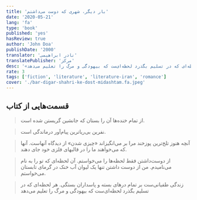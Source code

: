 ```yaml
---
title: 'بار دیگر، شهری که دوست می‌داشتم'
date: '2020-05-21'
lang: 'fa'
type: 'book'
published: 'yes'
hasReview: true
author: 'John Doa'
publishDate: '2000'
translator: 'نادر ابراهیمی'
translatePublisher: 'مرکز'
desc: '«زندگی طفیانی‌ست بر تمام درهای بسته و پاسداران بستگی. هر لحظه‌ای که در تسلیم بگذرد لحظه‌ای‌ست که بیهودگی و مرگ را تعلیم می‌دهد»'
rate: 3
tags: ['fiction', 'literature', 'literature-iran', 'romance']
cover: './bar-digar-shahri-ke-dost-midashtam.fa.jpeg'
---
```


## قسمت‌هایی از کتاب

> از تمام خنده‌ها آن را بستان که جانشین گریستن شده است.

> نفرین بی‌ریاترین پیام‌آور درماندگی است.

> آنچه هنوز تلخ‌ترین پوزخند مرا بر می‌انگیزاند «چیزی شدن» از دیدگاه آنهاست. آنها که می‌خواهند ما را در قالبهای فلزی خود جای دهند.

> از دوست‌داشتن فقط لحظه‌ها را می‌خواستم. آن لحظه‌ای که تو را به نام می‌نامیدم. من از دوست داشتن تنها یک لیوان آب خنک در گرمای تابستان می‌خواستم.

> زندگی طفیانی‌ست بر تمام درهای بسته و پاسداران بستگی. هر لحظه‌ای که در تسلیم بگذرد لحظه‌ای‌ست که بیهودگی و مرگ را تعلیم می‌دهد
